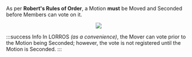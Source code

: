 
As per **Robert's Rules of Order**, a Motion **must** be Moved and Seconded before Members can vote on it.

<center>
	<img src={useBaseUrl('/img/meetings/move.gif')} />
</center>

:::success Info
In LORROS _(as a convenience)_, the Mover can vote prior to the Motion being Seconded; however, the vote is not registered until the Motion is Seconded.
:::
